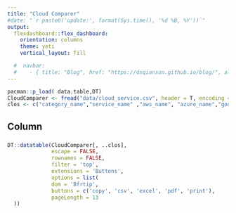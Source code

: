 ```yaml
---
title: "Cloud Comparer"
#date: "`r paste0('update:', format(Sys.time(), '%d %B, %Y'))`"
output: 
  flexdashboard::flex_dashboard:
    orientation: columns
    theme: yeti
    vertical_layout: fill

  #  navbar:
  #    - { title: "Blog", href: "https://dsqiansun.github.io/blog/", align: right }
---
```


```r
pacman::p_load( data.table,DT)
CloudComparer <- fread("data/cloud_service.csv", header = T, encoding = 'UTF-8' )
clos <- c("category_name","service_name" ,"aws_name", "azure_name","google_name","ibm_name","oracle_name","alibaba_name")

```


Column
-----------------------------------------------------------------------

###
```r

DT::datatable(CloudComparer[, ..clos],
              escape = FALSE,
              rownames = FALSE,
              filter = 'top',
              extensions = 'Buttons',
              options = list(
              dom = 'Bfrtip',
              buttons = c('copy', 'csv', 'excel', 'pdf', 'print'),
              pageLength = 13
  ))
```

